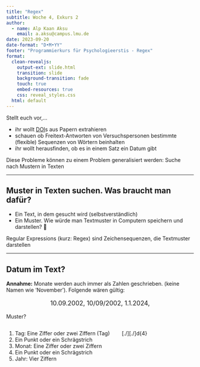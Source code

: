 ```yaml
---
title: "Regex"
subtitle: Woche 4, Exkurs 2
author:
  - name: Alp Kaan Aksu
    email: a.aksu@campus.lmu.de
date: 2023-09-20
date-format: "D•M•YY"
footer: "Programmierkurs für Psychologieerstis - Regex"
format: 
  clean-revealjs: 
    output-ext: slide.html
    transition: slide
    background-transition: fade
    touch: true
    embed-resources: true
    css: reveal_styles.css
  html: default
---
```


Stellt euch vor,...

- ihr wollt [DOI](https://en.wikipedia.org/wiki/Digital_object_identifier)s aus Papern extrahieren
- schauen ob Freitext-Antworten von Versuchspersonen bestimmte (flexible) Sequenzen von Wörtern beinhalten
- ihr wollt herausfinden, ob es in einem Satz ein Datum gibt

Diese Probleme können zu einem Problem generalisiert werden: Suche nach Mustern in Texten

---

## Muster in Texten suchen. Was braucht man dafür?
- Ein Text, in dem gesucht wird (selbstverständlich)
- Ein Muster. Wie würde man Textmuster in Computern speichern und darstellen? 🤔

::: { .fragment }
Regular Expressions (kurz: Regex) sind Zeichensequenzen, die Textmuster darstellen
:::

---

## Datum im Text?
**Annahme:** Monate werden auch immer als Zahlen geschrieben. (keine Namen wie 'November'). Folgende wären gültig:

::: { style="text-align: center; font-size: larger" }
10.09.2002, 10/09/2002, 1.1.2024,
:::

Muster?

:::: { .columns }

::: { .column width="60%" }
1. Tag: Eine Ziffer oder zwei Ziffern (Tag)
2. Ein Punkt oder ein Schrägstrich
3. Monat: Eine Ziffer oder zwei Ziffern
4. Ein Punkt oder ein Schrägstrich
5. Jahr: Vier Ziffern
:::

::: { .column width="40%" }
\d{1,2}[\./]\d{1,2}[\./]d{4}
:::

::::
